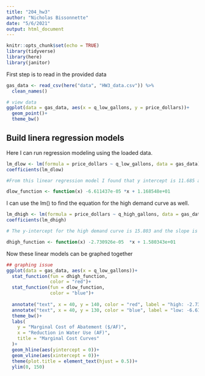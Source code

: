 ```yaml
---
title: "204_hw3"
author: "Nicholas Bissonnette"
date: "5/6/2021"
output: html_document
---
```


```r
knitr::opts_chunk$set(echo = TRUE)
library(tidyverse)
library(here)
library(janitor)
```

First step is to read in the provided data
```r
gas_data <- read_csv(here("data", "HW3_data.csv")) %>% 
  clean_names()

# view data
ggplot(data = gas_data, aes(x = q_low_gallons, y = price_dollars))+
  geom_point()+
  theme_bw()
```

## Build linera regression models 
Here I can run regression modeling using the loaded data.
```r
lm_dlow <- lm(formula = price_dollars ~ q_low_gallons, data = gas_data)
coefficients(lm_dlow)

#From this linear regression model I found that y intercept is 11.685 and the slope is -6.611437e-05. Which we can now create a function.

dlow_function <- function(x) -6.611437e-05 *x + 1.168548e+01
```
I can use the lm() to find the equation for the high demand curve as well.
```r
lm_dhigh <- lm(formula = price_dollars ~ q_high_gallons, data = gas_data)
coefficients(lm_dhigh)

# The y-intercept for the high demand curve is 15.803 and the slope is -2.730926e-05. Which we can now make the dhigh function 

dhigh_function <- function(x) -2.730926e-05  *x + 1.580343e+01
```
Now these linear models can be graphed together

```r

## graphing issue 
ggplot(data = gas_data, aes(x = q_low_gallons))+
  stat_function(fun = dhigh_function,
                color = "red")+
  stat_function(fun = dlow_function,
                color = "blue")+
  
  annotate("text", x = 40, y = 140, color = "red", label = "high: -2.730926e-05*x + 15.803")+
  annotate("text", x = 40, y = 130, color = "blue", label = "low: -6.611437e-05 *x + 11.685")+
  theme_bw()+
  labs(
    y = "Marginal Cost of Abatement ($/AF)",
    x = "Reduction in Water Use (AF)",
    title = "Marginal Cost Curves"
  )+
  geom_hline(aes(yintercept = 0))+
  geom_vline(aes(xintercept = 0))+
  theme(plot.title = element_text(hjust = 0.5))+
  ylim(0, 150)
```

